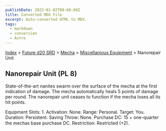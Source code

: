 ```yaml
---
publishDate: 2023-01-02T00:00:00Z
title: Converted MDX File
excerpt: Auto-converted HTML to MDX.
tags:
  - markdown
  - conversion
  - Astro
---
```


[Index](-index) > [Future d20 SRD](future-d20-srd-index) > [Mecha](future-d20-srd-mecha-index) > [Miscellanious Equipment](future-d20-srd-mecha-miscellanious-equipment-index) > Nanorepair Unit

## Nanorepair Unit (PL 8)

State-of-the-art nanites swarm over the surface of the mecha at the first indication of damage. The mecha automatically heals 5 points of damage per round. The nanorepair unit ceases to function if the mecha loses all its hit points.

Equipment Slots: 1.
Activation: None.
Range: Personal.
Target: You.
Duration: Persistent.
Saving Throw: None.
Purchase DC: 15 + one-quarter the mechas base purchase DC.
Restriction: Restricted (+2).
